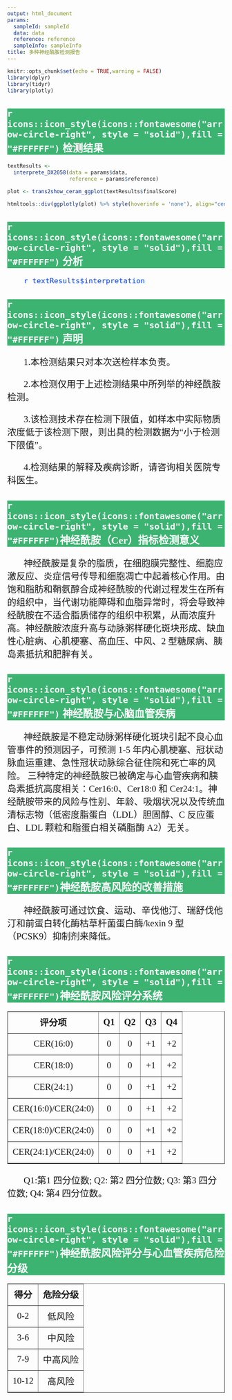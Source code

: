 ```yaml
---
output: html_document
params: 
  sampleId: sampleId
  data: data
  reference: reference
  sampleInfo: sampleInfo
title: 多种神经酰胺检测报告
---
```


```r
knitr::opts_chunk$set(echo = TRUE,warning = FALSE)
library(dplyr)
library(tidyr)
library(plotly)
```
<head>
<style>
html {
font-weight:normal;
}
h1 {
text-align:center;
font-size:1.7em;
font-family:"Times New Roman", Times, serif;
font-weight:bold;
}
h1.title {
text-align:center;
font-size:1.9em;
font-family:"Times New Roman", Times, serif;
font-weight:bolder;}
h2 {
background-color:#3CB371;
color:#FFFFFF;
font-size:1.7em;
font-family:"Times New Roman", Times, serif;
}
p.paragraph {
text-indent:38px;
font-family:"Times New Roman", Times, serif;
font-size:1.5em;
}
#individual {
color: #0442EF;
text-indent:38px;
font-family:"Times New Roman", Times, serif;
font-size:1.4em;
}
table tr:first-child {
font-weight: bolder;
}
td.item {
font-weight: bolder;
}
td {
height:50px;
text-align:center;
vertical-align:center;
font-family:"Times New Roman", Times, serif;
font-size:1.3em;
}
</style>
</head>

<html>
<body>
<h2>
`r icons::icon_style(icons::fontawesome("arrow-circle-right", style = "solid"),fill = "#FFFFFF")` 检测结果
</h2>

```r
textResults <-
  interprete_DX2058(data = params$data,
                    reference = params$reference)

plot <- trans2show_ceram_ggplot(textResults$finalScore)
```

```r
htmltools::div(ggplotly(plot) %>% style(hoverinfo = 'none'), align="center")
```
<h2>
`r icons::icon_style(icons::fontawesome("arrow-circle-right", style = "solid"),fill = "#FFFFFF")` 分析
</h2>

<p id = "individual">
`r textResults$interpretation`
</p>

<h2>
`r icons::icon_style(icons::fontawesome("arrow-circle-right", style = "solid"),fill = "#FFFFFF")` 声明
</h2>

<p class = "paragraph">
1.本检测结果只对本次送检样本负责。
</p>

<p class = "paragraph">
2.本检测仅用于上述检测结果中所列举的神经酰胺检测。
</p>

<p class = "paragraph">
3.该检测技术存在检测下限值，如样本中实际物质浓度低于该检测下限，则出具的检测数据为“小于检测下限值”。
</p>

<p class = "paragraph">
4.检测结果的解释及疾病诊断，请咨询相关医院专科医生。
</p>

<h2>
`r icons::icon_style(icons::fontawesome("arrow-circle-right", style = "solid"),fill = "#FFFFFF")`神经酰胺（Cer）指标检测意义
</h2>

<p class = "paragraph">
神经酰胺是复杂的脂质，在细胞膜完整性、细胞应激反应、炎症信号传导和细胞凋亡中起着核心作用。由饱和脂肪和鞘氨醇合成神经酰胺的代谢过程发生在所有的组织中，当代谢功能障碍和血脂异常时，将会导致神经酰胺在不适合脂质储存的组织中积累，从而浓度升高。神经酰胺浓度升高与动脉粥样硬化斑块形成、缺血性心脏病、心肌梗塞、高血压、中风、2 型糖尿病、胰岛素抵抗和肥胖有关。
</p>

<h2>
`r icons::icon_style(icons::fontawesome("arrow-circle-right", style = "solid"),fill = "#FFFFFF")`	神经酰胺与心脑血管疾病
</h2>

<p class = "paragraph">
神经酰胺是不稳定动脉粥样硬化斑块引起不良心血管事件的预测因子，可预测 1-5 年内心肌梗塞、冠状动脉血运重建、急性冠状动脉综合征住院和死亡率的风险。 三种特定的神经酰胺已被确定与心血管疾病和胰岛素抵抗高度相关：Cer16:0、Cer18:0 和 Cer24:1。神经酰胺带来的风险与性别、年龄、吸烟状况以及传统血清标志物（低密度脂蛋白（LDL）胆固醇、C 反应蛋白、LDL 颗粒和脂蛋白相关磷脂酶 A2）无关。
</p>

<h2>
`r icons::icon_style(icons::fontawesome("arrow-circle-right", style = "solid"),fill = "#FFFFFF")`神经酰胺高风险的改善措施
</h2>

<p class = "paragraph">
神经酰胺可通过饮食、运动、辛伐他汀、瑞舒伐他汀和前蛋白转化酶枯草杆菌蛋白酶/kexin 9 型（PCSK9）抑制剂来降低。
</p>

<h2>
`r icons::icon_style(icons::fontawesome("arrow-circle-right", style = "solid"),fill = "#FFFFFF")`神经酰胺风险评分系统
</h2>

<table style="width:100%" border = "1" id = "tabs">
<tr>
<td>评分项</td>
<td>Q1</td>
<td>Q2</td>
<td>Q3</td>
<td>Q4</td>
</tr>
<tr>
<td>CER(16:0)</td>
<td>0</td>
<td>0</td>
<td>+1</td>
<td>+2</td>
</tr>
<tr>
<td>CER(18:0)</td>
<td>0</td>
<td>0</td>
<td>+1</td>
<td>+2</td>
</tr>
<tr>
<td>CER(24:1)</td>
<td>0</td>
<td>0</td>
<td>+1</td>
<td>+2</td>
</tr>
<tr>
<td>CER(16:0)/CER(24:0)</td>
<td>0</td>
<td>0</td>
<td>+1</td>
<td>+2</td>
</tr>
<tr>
<td>CER(18:0)/CER(24:0)</td>
<td>0</td>
<td>0</td>
<td>+1</td>
<td>+2</td>
</tr>
<tr>
<td>CER(24:1)/CER(24:0)</td>
<td>0</td>
<td>0</td>
<td>+1</td>
<td>+2</td>
</tr>
</table>

<p class = "paragraph">
Q1:第1 四分位数; Q2: 第2 四分位数; Q3: 第3 四分位数; Q4: 第4 四分位数。
</p>

<h2>
`r icons::icon_style(icons::fontawesome("arrow-circle-right", style = "solid"),fill = "#FFFFFF")`神经酰胺风险评分与心血管疾病危险分级
</h2>

<table style="width:100%" border = "1" id = "tabs">
<tr>
<td>得分</td>
<td>危险分级</td>
</tr>
<tr>
<td>0-2</td>
<td>低风险</td>
</tr>
<tr>
<td>3-6</td>
<td>中风险</td>
</tr>
<tr>
<td>7-9</td>
<td>中高风险</td>
</tr>
<tr>
<td>10-12</td>
<td>高风险</td>
</tr>
</table>

<br />

</body>
</html>
